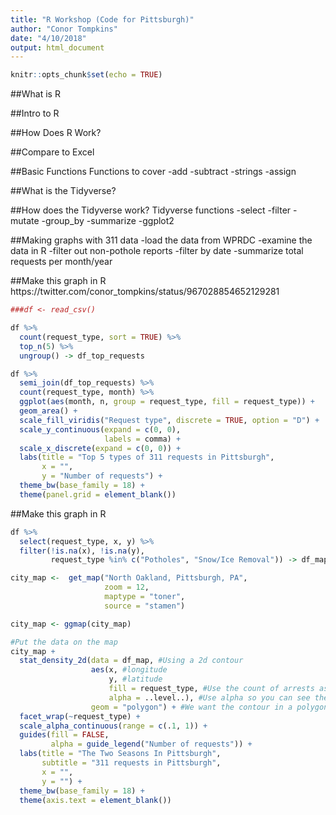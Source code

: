 ```yaml
---
title: "R Workshop (Code for Pittsburgh)"
author: "Conor Tompkins"
date: "4/10/2018"
output: html_document
---
```


```r
knitr::opts_chunk$set(echo = TRUE)
```

##What is R

##Intro to R

##How Does R Work?

##Compare to Excel

##Basic Functions
Functions to cover
-add
-subtract
-strings
-assign

##What is the Tidyverse?

##How does the Tidyverse work?
Tidyverse functions
-select
-filter
-mutate
-group_by
-summarize
-ggplot2

##Making graphs with 311 data
-load the data from WPRDC
-examine the data in R
-filter out non-pothole reports
-filter by date
-summarize total requests per month/year

##Make this graph in R
https://twitter.com/conor_tompkins/status/967028854652129281


```r
###df <- read_csv()
```


```r
df %>% 
  count(request_type, sort = TRUE) %>% 
  top_n(5) %>% 
  ungroup() -> df_top_requests
```

```r
df %>% 
  semi_join(df_top_requests) %>% 
  count(request_type, month) %>% 
  ggplot(aes(month, n, group = request_type, fill = request_type)) +
  geom_area() +
  scale_fill_viridis("Request type", discrete = TRUE, option = "D") +
  scale_y_continuous(expand = c(0, 0),
                     labels = comma) +
  scale_x_discrete(expand = c(0, 0)) +
  labs(title = "Top 5 types of 311 requests in Pittsburgh",
       x = "",
       y = "Number of requests") +
  theme_bw(base_family = 18) +
  theme(panel.grid = element_blank())

```


##Make this graph in R

```r
df %>% 
  select(request_type, x, y) %>% 
  filter(!is.na(x), !is.na(y),
         request_type %in% c("Potholes", "Snow/Ice Removal")) -> df_map

city_map <-  get_map("North Oakland, Pittsburgh, PA", 
                     zoom = 12,
                     maptype = "toner", 
                     source = "stamen")

city_map <- ggmap(city_map)

#Put the data on the map
city_map +
  stat_density_2d(data = df_map, #Using a 2d contour
                  aes(x, #longitude
                      y, #latitude
                      fill = request_type, #Use the count of arrests as the fill
                      alpha = ..level..), #Use alpha so you can see the map under the data
                  geom = "polygon") + #We want the contour in a polygon
  facet_wrap(~request_type) +
  scale_alpha_continuous(range = c(.1, 1)) +
  guides(fill = FALSE,
         alpha = guide_legend("Number of requests")) +
  labs(title = "The Two Seasons In Pittsburgh",
       subtitle = "311 requests in Pittsburgh",
       x = "",
       y = "") +
  theme_bw(base_family = 18) +
  theme(axis.text = element_blank())
  
```